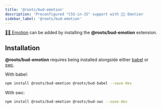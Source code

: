 ```yaml
---
title: '@roots/bud-emotion'
description: 'Preconfigured "CSS-in-JS" support with 👩‍🎤 Emotion'
sidebar_label: '@roots/bud-emotion'
---
```



[👩‍🎤 Emotion](https://emotion.sh) can be added by installing the **@roots/bud-emotion** extension.

## Installation

**@roots/bud-emotion** requires being installed alongside either [babel](https://babeljs.io/) or [swc](https://swc.rs/).

With babel:

```sh npm2yarn
npm install @roots/bud-emotion @roots/bud-babel --save-dev
```

With swc:

```sh npm2yarn
npm install @roots/bud-emotion @roots/bud-swc --save-dev
```
